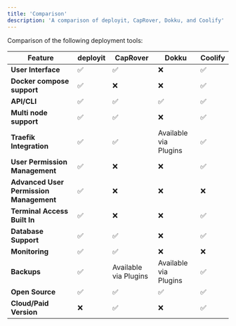 ```yaml
---
title: 'Comparison'
description: 'A comparison of deployit, CapRover, Dokku, and Coolify'
---
```


Comparison of the following deployment tools:

| Feature                           | deployit                               | CapRover                             | Dokku                                | Coolify                              |
|-----------------------------------|---------------------------------------|--------------------------------------|--------------------------------------|--------------------------------------|
| **User Interface**                | ✅                                    | ✅                                   | ❌                                   | ✅                                   |
| **Docker compose support**                   |  ✅                                  | ❌                                   | ❌                                   | ✅                                   |
| **API/CLI**                       |  ✅                                  | ✅                                   | ✅                                   | ✅                                   |
| **Multi node support**                   | ✅                                    | ✅                                   | ❌                                   | ✅                                   |
| **Traefik Integration**           | ✅                                    | ✅                                   | Available via Plugins                                   | ✅                                   |
| **User Permission Management**    | ✅                                    | ❌                                   | ❌                                   | ✅                                   |
| **Advanced User Permission Management**    | ✅                                    | ❌                                   | ❌                                   | ❌                                   |
| **Terminal Access Built In**               | ✅                                    | ❌                                   | ❌                                   | ✅                                   |
| **Database Support**              | ✅                                    | ✅                                   | ❌                                   | ✅                                   |
| **Monitoring**        | ✅                                    | ✅                                   | ❌                                    |         ❌                           |
| **Backups**        | ✅                                    | Available via Plugins                                   | Available via Plugins                                    | ✅                                   |
| **Open Source**                   | ✅                                    | ✅                                   | ✅                                   | ✅                                   |
| **Cloud/Paid Version**                   | ❌                                    | ✅                                   | ❌                                   | ✅                                   |
